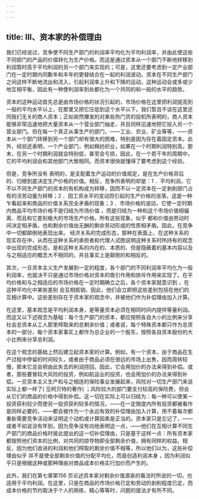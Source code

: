 ```yaml
---
---
---
```

title: III、资本家的补偿理由
---




我们已经说过，竞争使不同生产部门的利润率平均化为平均利润率，并由此使这些不同部门的产品的价值转化为生产价格。而这是通过资本从一个部门不断地转移到利润暂时高于平均利润的另一个部门来实现的；可是，这里还要考虑到一定产业部门在一定时期内同歉年和丰年的更替结合在一起的利润波动。资本在不同生产部门之间这样不断地流出和流入，引起利润率上升和下降的运动，这种运动会或多或少地互相平衡，因此有一种使利润率到处都化为一个共同的和一般的水平的趋势。

资本的这种运动首先总是由市场价格的状况引起的，市场价格在这里把利润提高到一般的平均水平以上，在那里又把它压低到这个水平以下。我们暂且不谈在这里还同我们无关的商人资本；正如突然爆发的对某些热门货的投机所表明的，商人资本能够非常迅速地把大量资本从一个营业部门抽走，并且同样迅速地把它投入另一个营业部门。但在每一个真正从事生产的部门，——工业、农业、矿业等等，——资本从一个部门转移到另一个部门却有很大的困难，特别是因为存在着固定资本。此外，经验还表明，一个产业部门，例如棉纺织业，如果在一个时期利润特别高，那末，在另一个时期利润就会特别低，甚至会亏损，因此，在一个若干年的周期中，它的平均利润会和其他部门大致相同。而资本很快就懂得了要考虑到这个经验。

但是，竞争所没有 表明的，是支配着生产运动的价值规定，是在生产价格背后的、归根到底决定生产价格的价值。相反，竞争所表明的却是：1 ．平均利润，它不以不同生产部门的资本的有机构成为转移，因而不以一定资本在一定剥削部门占有的活劳动量为转移；2 ．因工资水平的变动而引起的生产价格的涨落，这是一种乍看起来和商品的价值关系完全矛盾的现象；3 ．市场价格的波动，它使一定时期内商品平均市场价格不是归结为市场价值 ，而是归结为一种和这个市场价值相偏离、而且和它差别极大的市场生产价格。所有这些现象，似乎 都和价值由劳动时间决定相矛盾，也和剩余价值由无酬的剩余劳动形成的性质相矛盾。因此，在竞争中一切都颠倒地表现出来。 经济关系的完成形态，那种在表面上、在这种关系的现实存在中，从而在这种关系的承担者和代理人试图说明这种关系时所持有的观念中出现的完成形态，是和这种关系的内在的、本质的、但是隐蔽着的基本内容以及与之相适应的概念大不相同的，并且事实上是颠倒的和相反的。

其次，一旦资本主义生产发展到一定的程度，各个部门的不同利润率平均化为一般利润率，也就决不只是通过市场价格对资本的吸引作用和排斥作用来实现了。在平均价格和与之相适应的市场价格在一定时期确立之后，各个资本家就意识到 ，在这种平均化中某些差别 会互相抵销，因此，他们会立即把这些差别包括在他们的互相计算中。这些差别存在于资本家的观念中，并被他们作为补偿理由加入计算。

在这里，基本观念是平均利润本身，是等量资本必须在相同时间内提供等量利润。而这又以下述观念为基础：每个生产部门的资本，都应按照各自大小的比例来分享社会总资本从工人那里榨取来的总剩余价值；或者说，每个特殊资本都只作为总资本的一部分，每个资本家事实上都作为总企业的一个股东，按照各自资本股份的大小比例来分享总利润。

在这个观念的基础上然后建立起资本家的计算。例如，有一个资本，由于商品在生产过程中停留的时间较久，或者由于商品必须在很远的市场上出售，因而周转较慢，那末它总会把由此失去的利润捞回，因此，它会用加价的办法来得到补偿。或者，那些要冒较大风险的投资，例如航运业的投资，也会用加价的办法来得到补偿。一旦资本主义生产和与之相连的保险事业发展起来，风险对一切生产部门来说实际上都一样了( 见柯贝特的著作) ；风险较大的部门要支付较高的保险费，但会从它们的商品的价格中得到补偿。这一切在实际上可以归结为：每一种可以使某一投资获利较少而使另一投资获利较多的情况，——在一定限度内所有投资都被看作是同样必要的，——都会被作为一个永远有效的补偿理由加入计算，用不着每次都重新需要竞争活动来证明这个动机或计算因素是正当的。资本家只是忘记了，——或者不如说没有年到，因为竞争没有向他表明这一点，——他们在互相计算不同生产部门的商品价格时彼此提出的这一切补偿理由，只是基于这样一点：所有资本家都按照他们资本的比例，对共同的掠夺物即全部剩余价值，拥有同样的权益。相反，因为他们收进的利润和他们榨取的剩余价值不相等，所以他们以为，这些补偿理由似乎 并不是使全部剩余价值的分配平均化，而是创造利润本身 ，因为利润似乎只是根据这种或那种理由对商品成本价格实行加价而产生的。

此外，我们在第七章第156 页论述资本家对剩余价值源泉的看法时所说的一切，也适用于平均利润。在这里，只是在商品的市场价格已定和劳动的剥削程度已定，而成本价格的节约取决于个人的熟练、精心等等时，问题的提法才有所不同。